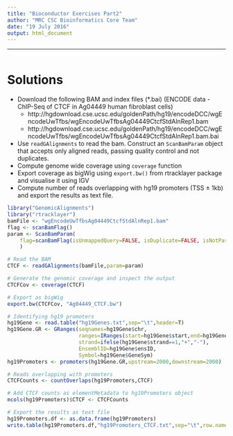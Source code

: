 ```yaml
---
title: "Bioconductor Exercises Part2"
author: "MRC CSC Bioinformatics Core Team"
date: "19 July 2016"
output: html_document
---
```


----
```r

```


# Solutions

* Download the following BAM and index files (*.bai) (ENCODE data - ChIP-Seq of CTCF in Ag04449 human fibroblast cells)
    - http://hgdownload.cse.ucsc.edu/goldenPath/hg19/encodeDCC/wgEncodeUwTfbs/wgEncodeUwTfbsAg04449CtcfStdAlnRep1.bam
    - http://hgdownload.cse.ucsc.edu/goldenPath/hg19/encodeDCC/wgEncodeUwTfbs/wgEncodeUwTfbsAg04449CtcfStdAlnRep1.bam.bai
* Use `readGAlignments` to read the bam. Construct an `ScanBamParam` object that accepts only aligned reads, passing quality control and not duplicates.
* Compute genome wide coverage using `coverage` function
* Export coverage as bigWig using `export.bw()` from rtracklayer package and visualise it using IGV
* Compute number of reads overlapping with hg19 promoters (TSS ± 1kb) and export the results as text file.

```r
library("GenomicAlignments")
library("rtracklayer")
bamFile <- "wgEncodeUwTfbsAg04449CtcfStdAlnRep1.bam"
flag <- scanBamFlag()
param <- ScanBamParam(
    flag=scanBamFlag(isUnmappedQuery=FALSE, isDuplicate=FALSE, isNotPassingQualityControls=FALSE)
    )

# Read the BAM
CTCF <- readGAlignments(bamFile,param=param)

# Generate the genomic coverage and inspect the output
CTCFCov <- coverage(CTCF)

# Export as bigWig
export.bw(CTCFCov, "Ag04449_CTCF.bw")

# Identifying hg19 promoters
hg19Gene <- read.table("hg19Genes.txt",sep="\t",header=T)
hg19Gene.GR <- GRanges(seqnames=hg19Gene$chr,
                       ranges=IRanges(start=hg19Gene$start,end=hg19Gene$end),
                       strand=ifelse(hg19Gene$strand==1,"+","-"),
                       EnsemblID=hg19Gene$ensID,
                       Symbol=hg19Gene$GeneSym)
hg19Promoters <- promoters(hg19Gene.GR,upstream=2000,downstream=2000)

# Reads overlapping with promoters
CTCFCounts <- countOverlaps(hg19Promoters,CTCF)

# Add CTCF counts as elementMetadata to hg19Promoters object
mcols(hg19Promoters)$CTCF <- CTCFCounts

# Export the results as text file
hg19Promoters.df <- as.data.frame(hg19Promoters)
write.table(hg19Promoters.df,"hg19Promoters_CTCF.txt",sep="\t",row.names=F)

```

